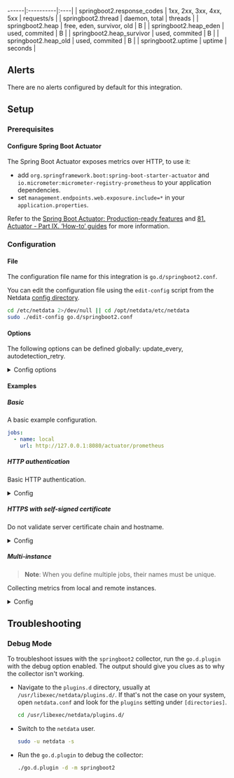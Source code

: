 ------|:----------|:----|
| springboot2.response_codes | 1xx, 2xx, 3xx, 4xx, 5xx | requests/s |
| springboot2.thread | daemon, total | threads |
| springboot2.heap | free, eden, survivor, old | B |
| springboot2.heap_eden | used, commited | B |
| springboot2.heap_survivor | used, commited | B |
| springboot2.heap_old | used, commited | B |
| springboot2.uptime | uptime | seconds |



## Alerts

There are no alerts configured by default for this integration.


## Setup

### Prerequisites

#### Configure Spring Boot Actuator

The Spring Boot Actuator exposes metrics over HTTP, to use it:

- add `org.springframework.boot:spring-boot-starter-actuator` and `io.micrometer:micrometer-registry-prometheus` to your application dependencies.
- set `management.endpoints.web.exposure.include=*` in your `application.properties`.

Refer to the [Spring Boot Actuator: Production-ready features](https://docs.spring.io/spring-boot/docs/current/reference/html/production-ready.html) and [81. Actuator - Part IX. ‘How-to’ guides](https://docs.spring.io/spring-boot/docs/current/reference/html/howto-actuator.html) for more information.



### Configuration

#### File

The configuration file name for this integration is `go.d/springboot2.conf`.


You can edit the configuration file using the `edit-config` script from the
Netdata [config directory](/docs/configuring/configuration#the-netdata-config-directory).

```bash
cd /etc/netdata 2>/dev/null || cd /opt/netdata/etc/netdata
sudo ./edit-config go.d/springboot2.conf
```
#### Options

The following options can be defined globally: update_every, autodetection_retry.


<details><summary>Config options</summary>

| Name | Description | Default | Required |
|:----|:-----------|:-------|:--------:|
| update_every | Data collection frequency. | 1 | no |
| autodetection_retry | Recheck interval in seconds. Zero means no recheck will be scheduled. | 0 | no |
| url | Server URL. |  | yes |
| timeout | HTTP request timeout. | 1 | no |
| username | Username for basic HTTP authentication. |  | no |
| password | Password for basic HTTP authentication. |  | no |
| proxy_url | Proxy URL. |  | no |
| proxy_username | Username for proxy basic HTTP authentication. |  | no |
| proxy_password | Password for proxy basic HTTP authentication. |  | no |
| method | HTTP request method. | GET | no |
| body | HTTP request body. |  | no |
| headers | HTTP request headers. |  | no |
| not_follow_redirects | Redirect handling policy. Controls whether the client follows redirects. | no | no |
| tls_skip_verify | Server certificate chain and hostname validation policy. Controls whether the client performs this check. | no | no |
| tls_ca | Certification authority that the client uses when verifying the server's certificates. |  | no |
| tls_cert | Client TLS certificate. |  | no |
| tls_key | Client TLS key. |  | no |

</details>

#### Examples

##### Basic

A basic example configuration.

```yaml
jobs:
  - name: local
    url: http://127.0.0.1:8080/actuator/prometheus

```
##### HTTP authentication

Basic HTTP authentication.

<details><summary>Config</summary>

```yaml
jobs:
  - name: local
    url: http://127.0.0.1:8080/actuator/prometheus
    username: username
    password: password

```
</details>

##### HTTPS with self-signed certificate

Do not validate server certificate chain and hostname.


<details><summary>Config</summary>

```yaml
jobs:
  - name: local
    url: https://127.0.0.1:8080/actuator/prometheus
    tls_skip_verify: yes

```
</details>

##### Multi-instance

> **Note**: When you define multiple jobs, their names must be unique.

Collecting metrics from local and remote instances.


<details><summary>Config</summary>

```yaml
jobs:
  - name: local
    url: http://127.0.0.1:8080/actuator/prometheus

  - name: remote
    url: http://192.0.2.1:8080/actuator/prometheus

```
</details>



## Troubleshooting

### Debug Mode

To troubleshoot issues with the `springboot2` collector, run the `go.d.plugin` with the debug option enabled. The output
should give you clues as to why the collector isn't working.

- Navigate to the `plugins.d` directory, usually at `/usr/libexec/netdata/plugins.d/`. If that's not the case on
  your system, open `netdata.conf` and look for the `plugins` setting under `[directories]`.

  ```bash
  cd /usr/libexec/netdata/plugins.d/
  ```

- Switch to the `netdata` user.

  ```bash
  sudo -u netdata -s
  ```

- Run the `go.d.plugin` to debug the collector:

  ```bash
  ./go.d.plugin -d -m springboot2
  ```


